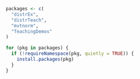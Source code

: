 ```r
packages <- c(
  "distrEx",
  "distrTeach",
  "mvtnorm",
  "TeachingDemos"
)

for (pkg in packages) {
  if (!requireNamespace(pkg, quietly = TRUE)) {
    install.packages(pkg)
  }
}
```
